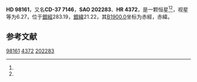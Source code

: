 {{Starbox begin
| name = HD 98161
}}
{{Starbox observe
| epoch = [[J2000.0|J2000.0]]
| constell = {{星座名待查}}<ref name=SIMBAD>{{cite web
 | url=http://simbad.u-strasbg.fr/simbad/sim-id?Ident=HR+4372
 | title =Pulsating variable Star
 | publisher=Centre de Données astronomiques de Strasbourg
 | work=SIMBAD
 | accessdate=2012-07-13}}</ref><ref name=DATA>{{cite web
 | url=http://vizier.u-strasbg.fr/viz-bin/VizieR-5?-out.add=.&-source=5050&-corr=PK=HR&-out.max=9999&HR=4372
 | title=VizieR Detailed Page
 | accessdate=2012-07-13
 | archive-date=2019-02-16
 | archive-url=https://web.archive.org/web/20190216122805/http://vizier.u-strasbg.fr/viz-bin/VizieR-5?-out.add=.&-source=5050&-corr=PK=HR&-out.max=9999&HR=4372
 | dead-url=no
 }}</ref>
| 星官 = 
| ra = {{RA|11|17|11.8}}<ref name=SIMBAD /><ref name=DATA />
| dec = {{DEC|-38|0|52}}<ref name=SIMBAD /><ref name=DATA />
| appmag_v = 6.27<ref name=SIMBAD /><ref name=DATA />
}}
{{Starbox character
| class = A3Vn<ref name=SIMBAD /><ref name=DATA />
| b-v = 0.1<ref name=SIMBAD /><ref name=DATA />
| u-b = <ref name=SIMBAD /><ref name=DATA />
| r-i = <ref name=SIMBAD /><ref name=DATA />
| variable = 
}}
{{Starbox astrometry
| radial_v = 
| prop_mo_ra = -3
| parallax = 
| p_error = 
}}
{{Starbox catalog
| names =CD-37 7146，[[SAO星表|SAO]] 202283，[[HD星表|HD]] 98161，[[HR星表|HR]] 4372}}
{{Starbox reference |Simbad=HR+4372}}
{{Starbox end}}

'''HD 98161'''，又名'''CD-37 7146'''，'''SAO 202283'''、'''HR 4372'''，是一颗恒星<ref name=SIMBAD /><ref name=DATA />，视星等为6.27，位于[[銀道座標系|銀經]]283.19，[[銀道座標系|銀緯]]21.22，其[[B1900.0|B1900.0]]坐标为赤經{{RA|11|12|25.5}}，赤緯{{DEC|-37|21.22|7}}。

== 参考文献 ==
{{reflist}}

{{star-stub}}

[[Category:HD和HDE天體|98161]]
[[Category:HR天體|4372]]
[[Category:SAO天體|202283]]